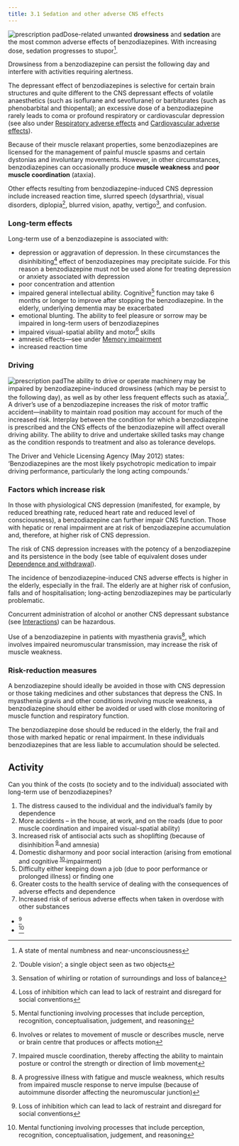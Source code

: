 ```yaml
---
title: 3.1 Sedation and other adverse CNS effects
---
```



![prescription pad](../../assets/con247110.jpg)Dose-related unwanted **drowsiness** and **sedation** are the most common adverse effects of benzodiazepines. With increasing dose, sedation progresses to stupor[^1].

Drowsiness from a benzodiazepine can persist the following day and interfere with activities requiring alertness.

The depressant effect of benzodiazepines is selective for certain brain structures and quite different to the CNS depressant effects of volatile anaesthetics (such as isoflurane and sevoflurane) or barbiturates (such as phenobarbital and thiopental); an excessive dose of a benzodiazepine rarely leads to coma or profound respiratory or cardiovascular depression (see also under [Respiratory adverse effects](/benzodiazepines/CON234573_7) and [Cardiovascular adverse effects](/benzodiazepines/CON234573_8)).

Because of their muscle relaxant properties, some benzodiazepines are licensed for the management of painful muscle spasms and certain dystonias and involuntary movements. However, in other circumstances, benzodiazepines can occasionally produce **muscle weakness** and **poor muscle coordination** (ataxia).

Other effects resulting from benzodiazepine-induced CNS depression include increased reaction time, slurred speech (dysarthria), visual disorders, diplopia[^2], blurred vision, apathy, vertigo[^3], and confusion.

### Long-term effects

Long-term use of a benzodiazepine is associated with:

* depression or aggravation of depression. In these circumstances the disinhibiting[^4] effect of benzodiazepines may precipitate suicide. For this reason a benzodiazepine must not be used alone for treating depression or anxiety associated with depression
* poor concentration and attention
* impaired general intellectual ability. Cognitive[^5] function may take 6 months or longer to improve after stopping the benzodiazepine. In the elderly, underlying dementia may be exacerbated
* emotional blunting. The ability to feel pleasure or sorrow may be impaired in long-term users of benzodiazepines
* impaired visual-spatial ability and motor[^6] skills
* amnesic effects—see under [Memory impairment](/benzodiazepines/CON234573_9)
* increased reaction time
### Driving

![prescription pad](../../assets/con247111.jpg)The ability to drive or operate machinery may be impaired by benzodiazepine-induced drowsiness (which may be persist to the following day), as well as by other less frequent effects such as ataxia[^7]. A driver’s use of a benzodiazepine increases the risk of motor traffic accident—inability to maintain road position may account for much of the increased risk. Interplay between the condition for which a benzodiazepine is prescribed and the CNS effects of the benzodiazepine will affect overall driving ability. The ability to drive and undertake skilled tasks may change as the condition responds to treatment and also as tolerance develops.

  
<Expander title="Did you know...">
 <p>
  The Driver and Vehicle Licensing Agency (May 2012) states: ‘Benzodiazepines are the most likely psychotropic medication to impair driving performance, particularly the long acting compounds.’
 </p>
</Expander>





### Factors which increase risk

In those with physiological CNS depression (manifested, for example, by reduced breathing rate, reduced heart rate and reduced level of consciousness), a benzodiazepine can further impair CNS function. Those with hepatic or renal impairment are at risk of benzodiazepine accumulation and, therefore, at higher risk of CNS depression.

The risk of CNS depression increases with the potency of a benzodiazepine and its persistence in the body (see table of equivalent doses under [Dependence and withdrawal](/benzodiazepines/CON234573_11)).

The incidence of benzodiazepine-induced CNS adverse effects is higher in the elderly, especially in the frail. The elderly are at higher risk of confusion, falls and of hospitalisation; long-acting benzodiazepines may be particularly problematic.

Concurrent administration of alcohol or another CNS depressant substance (see [Interactions](/benzodiazepines/CON234573_13)) can be hazardous.

Use of a benzodiazepine in patients with myasthenia gravis[^8], which involves impaired neuromuscular transmission, may increase the risk of muscle weakness.

### Risk-reduction measures

A benzodiazepine should ideally be avoided in those with CNS depression or those taking medicines and other substances that depress the CNS. In myasthenia gravis and other conditions involving muscle weakness, a benzodiazepine should either be avoided or used with close monitoring of muscle function and respiratory function.

The benzodiazepine dose should be reduced in the elderly, the frail and those with marked hepatic or renal impairment. In these individuals benzodiazepines that are less liable to accumulation should be selected.

  
## Activity

Can you think of the costs (to society and to the individual) associated with long-term use of benzodiazepines?

<Expander title="Click here for possible answer">
 <ol>
  <li>
   The distress caused to the individual and the individual’s family by dependence
  </li>
  <li>
   More accidents – in the house, at work, and on the roads (due to poor muscle coordination and impaired visual-spatial ability)
  </li>
  <li>
   Increased risk of antisocial acts such as shoplifting (because of disinhibition<sup>
    <a class="footnote-ref" href="#fn-9">
     9
    </a>
   </sup> and amnesia)
  </li>
  <li>
   Domestic disharmony and poor social interaction (arising from emotional and cognitive<sup>
    <a class="footnote-ref" href="#fn-10">
     10
    </a>
   </sup> impairment)
  </li>
  <li>
   Difficulty either keeping down a job (due to poor performance or prolonged illness) or finding one
  </li>
  <li>
   Greater costs to the health service of dealing with the consequences of adverse effects and dependence
  </li>
  <li>
   Increased risk of serious adverse effects when taken in overdose with other substances
  </li>
 </ol>
</Expander>

- [^9]
- [^10]




[^1]: A state of mental numbness and near-unconsciousness


[^2]: ‘Double vision’; a single object seen as two objects


[^3]: Sensation of whirling or rotation of surroundings and loss of balance


[^4]: Loss of inhibition which can lead to lack of restraint and disregard for social conventions


[^5]: Mental functioning involving processes that include perception, recognition, conceptualisation, judgement, and reasoning


[^6]: Involves or relates to movement of muscle or describes muscle, nerve or brain centre that produces or affects motion


[^7]: Impaired muscle coordination, thereby affecting the ability to maintain posture or control the strength or direction of limb movement


[^8]: A progressive illness with fatigue and muscle weakness, which results from impaired muscle response to nerve impulse (because of autoimmune disorder affecting the neuromuscular junction)


[^9]: Loss of inhibition which can lead to lack of restraint and disregard for social conventions


[^10]: Mental functioning involving processes that include perception, recognition, conceptualisation, judgement, and reasoning
